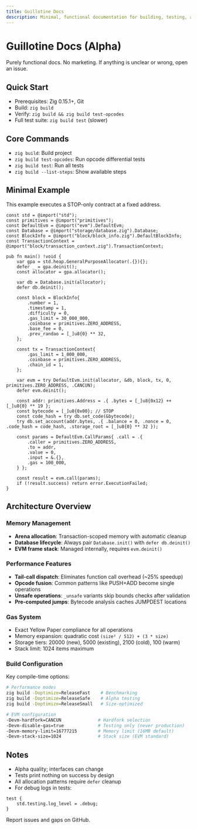 ```yaml
---
title: Guillotine Docs
description: Minimal, functional documentation for building, testing, and using the Zig EVM.
---
```


# Guillotine Docs (Alpha)

Purely functional docs. No marketing. If anything is unclear or wrong, open an issue.

## Quick Start

- Prerequisites: Zig 0.15.1+, Git
- Build: `zig build`
- Verify: `zig build && zig build test-opcodes`
- Full test suite: `zig build test` (slower)

## Core Commands

- `zig build`: Build project
- `zig build test-opcodes`: Run opcode differential tests
- `zig build test`: Run all tests
- `zig build --list-steps`: Show available steps

## Minimal Example

This example executes a STOP-only contract at a fixed address.

```zig
const std = @import("std");
const primitives = @import("primitives");
const DefaultEvm = @import("evm").DefaultEvm;
const Database = @import("storage/database.zig").Database;
const BlockInfo = @import("block/block_info.zig").DefaultBlockInfo;
const TransactionContext = @import("block/transaction_context.zig").TransactionContext;

pub fn main() !void {
    var gpa = std.heap.GeneralPurposeAllocator(.{}){};
    defer _ = gpa.deinit();
    const allocator = gpa.allocator();

    var db = Database.init(allocator);
    defer db.deinit();

    const block = BlockInfo{
        .number = 1,
        .timestamp = 1,
        .difficulty = 0,
        .gas_limit = 30_000_000,
        .coinbase = primitives.ZERO_ADDRESS,
        .base_fee = 0,
        .prev_randao = [_]u8{0} ** 32,
    };

    const tx = TransactionContext{
        .gas_limit = 1_000_000,
        .coinbase = primitives.ZERO_ADDRESS,
        .chain_id = 1,
    };

    var evm = try DefaultEvm.init(allocator, &db, block, tx, 0, primitives.ZERO_ADDRESS, .CANCUN);
    defer evm.deinit();

    const addr: primitives.Address = .{ .bytes = [_]u8{0x12} ++ [_]u8{0} ** 19 };
    const bytecode = [_]u8{0x00}; // STOP
    const code_hash = try db.set_code(&bytecode);
    try db.set_account(addr.bytes, .{ .balance = 0, .nonce = 0, .code_hash = code_hash, .storage_root = [_]u8{0} ** 32 });

    const params = DefaultEvm.CallParams{ .call = .{
        .caller = primitives.ZERO_ADDRESS,
        .to = addr,
        .value = 0,
        .input = &.{},
        .gas = 100_000,
    } };

    const result = evm.call(params);
    if (!result.success) return error.ExecutionFailed;
}
```

## Architecture Overview

### Memory Management
- **Arena allocation**: Transaction-scoped memory with automatic cleanup
- **Database lifecycle**: Always pair `Database.init()` with `defer db.deinit()`
- **EVM frame stack**: Managed internally, requires `evm.deinit()`

### Performance Features
- **Tail-call dispatch**: Eliminates function call overhead (~25% speedup)
- **Opcode fusion**: Common patterns like PUSH+ADD become single operations
- **Unsafe operations**: `_unsafe` variants skip bounds checks after validation
- **Pre-computed jumps**: Bytecode analysis caches JUMPDEST locations

### Gas System
- Exact Yellow Paper compliance for all operations
- Memory expansion: quadratic cost `(size² / 512) + (3 * size)`
- Storage tiers: 20000 (new), 5000 (existing), 2100 (cold), 100 (warm)
- Stack limit: 1024 items maximum

### Build Configuration

Key compile-time options:

```bash
# Performance modes
zig build -Doptimize=ReleaseFast    # Benchmarking
zig build -Doptimize=ReleaseSafe    # Alpha testing
zig build -Doptimize=ReleaseSmall   # Size-optimized

# EVM configuration
-Devm-hardfork=CANCUN              # Hardfork selection
-Devm-disable-gas=true             # Testing only (never production)
-Devm-memory-limit=16777215        # Memory limit (16MB default)
-Devm-stack-size=1024              # Stack size (EVM standard)
```

## Notes

- Alpha quality; interfaces can change
- Tests print nothing on success by design
- All allocation patterns require `defer` cleanup
- For debug logs in tests:

```zig
test {
    std.testing.log_level = .debug;
}
```

Report issues and gaps on GitHub.

